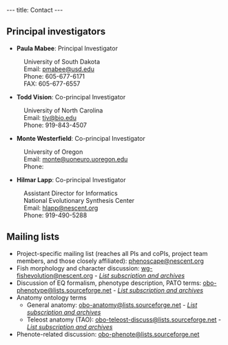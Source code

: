 ---
title: Contact
---

==Principal investigators==

* '''Paula Mabee''': Principal Investigator 
:University of South Dakota
:Email: [mailto:pmabee%40usd%2eedu pmabee&#64;usd&#46;edu] 
:Phone: 605-677-6171
:FAX: 605-677-6557

* '''Todd Vision''': Co-principal Investigator 
:University of North Carolina
:Email: [mailto:tjv%40bio%2eunc%2eedu tjv&#64;bio&#46;edu]
:Phone: 919-843-4507

* '''Monte Westerfield''': Co-principal Investigator 
:University of Oregon
:Email: [mailto:monte%40uoneuro%2uoregon%2edu monte&#64;uoneuro&#46;uoregon&#46;edu]
:Phone: 

* '''Hilmar Lapp''': Co-principal Investigator 
:Assistant Director for Informatics
:National Evolutionary Synthesis Center
:Email: [mailto:hlapp%40nescent%2org hlapp&#64;nescent&#46;org]
:Phone: 919-490-5288

==Mailing lists==

* Project-specific mailing list (reaches all PIs and coPIs, project team members, and those closely affiliated): [mailto:phenoscape%40nescent%2eorg phenoscape&#64;nescent&#46;org] 
* Fish morphology and character discussion: [mailto:wg-fishevolution%40nescent%2eorg wg-fishevolution&#64;nescent&#46;org] - ''[https://lists.nescent.org/mailman/listinfo/wg-fishevolution List subscription and archives]''
* Discussion of EQ formalism, phenotype description, PATO terms: [mailto:obo-phenotype%40lists%2e.sourceforge%2enet obo-phenotype@lists&#46;sourceforge&#46;net] - ''[https://lists.sourceforge.net/mailman/listinfo/obo-phenotype List subscription and archives]''
* Anatomy ontology terms
** General anatomy: [mailto:obo-anatomy%40lists%2e.sourceforge%2enet obo-anatomy&#64;lists&#46;sourceforge&#46;net] - ''[https://lists.sourceforge.net/mailman/listinfo/obo-anatomy List subscription and archives]''
** Teleost anatomy (TAO): [mailto:obo-teleost-discuss%40lists%2e.sourceforge%2enet obo-teleost-discuss&#64;lists&#46;sourceforge&#46;net] - ''[https://lists.sourceforge.net/lists/listinfo/obo-teleost-discuss List subscription and archives]''
* Phenote-related discussion: [mailto:obo-phenote%40lists%2e.sourceforge%2enet obo-phenote&#64;lists&#46;sourceforge&#46;net]